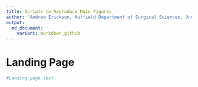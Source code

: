 ```yaml
---
title: Scripts to Reproduce Main Figures
author: "Andrew Erickson, Nuffield Department of Surgical Sciences, Unviersity of Oxford"
output:
  md_document:
    variant: markdown_github
---
```


# Landing Page

```r
#Landing page text
```
